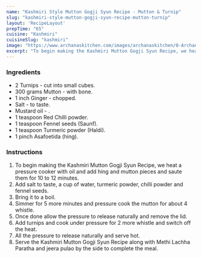 ---
name: "Kashmiri Style Mutton Gogji Syun Recipe - Mutton & Turnip"
slug: "kashmiri-style-mutton-gogji-syun-recipe-mutton-turnip"
layout: 'RecipeLayout'
prepTime: "65"
cuisine: "Kashmiri"
cuisineSlug: "kashmiri"
image: "https://www.archanaskitchen.com/images/archanaskitchen/0-Archanas-Kitchen-Recipes/2017/10-oct/Kashmiri_Mutton_Gogji_Syun_Recipe-9435.jpg"
excerpt: "To begin making the Kashmiri Mutton Gogji Syun Recipe, we heat a pressure cooker with oil and add hing and mutton pieces and saute them for 10 to 12 minutes"
---

### Ingredients

- 2 Turnips - cut into small cubes.
- 300 grams Mutton - with bone.
- 1 inch Ginger - chopped.
- Salt - to taste.
- Mustard oil - .
- 1 teaspoon Red Chilli powder.
- 1 teaspoon Fennel seeds (Saunf).
- 1 teaspoon Turmeric powder (Haldi).
- 1 pinch Asafoetida (hing).

### Instructions

1. To begin making the Kashmiri Mutton Gogji Syun Recipe, we heat a pressure cooker with oil and add hing and mutton pieces and saute them for 10 to 12 minutes.
1. Add salt to taste, a cup of water, turmeric powder, chilli powder and fennel seeds.
1. Bring it to a boil.
1. Simmer for 5 more minutes and pressure cook the mutton for about 4 whistle.
1. Once done allow the pressure to release naturally and remove the lid.
1. Add turnips and cook under pressure for 2 more whistle and switch off the heat.
1. All the pressure to release naturally and serve hot.
1. Serve the Kashmiri Mutton Gogji Syun Recipe along with Methi Lachha Paratha and jeera pulao by the side to complete the meal.
